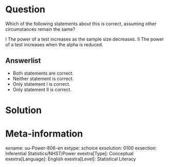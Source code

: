 Question
========
  
Which of the following statements about this is correct, assuming other circumstances remain the same?

I The power of a test increases as the sample size decreases. II The power of a test increases when the alpha is reduced.


  
Answerlist
----------
* Both statements are correct.
* Neither statement is correct.
* Only statement I is correct.
* Only statement II is correct.


Solution
========

Meta-information
================
exname: uu-Power-806-en
extype: schoice
exsolution: 0100
exsection: Inferential Statistics/NHST/Power
exextra[Type]: Conceptual
exextra[Language]: English
exextra[Level]: Statistical Literacy
